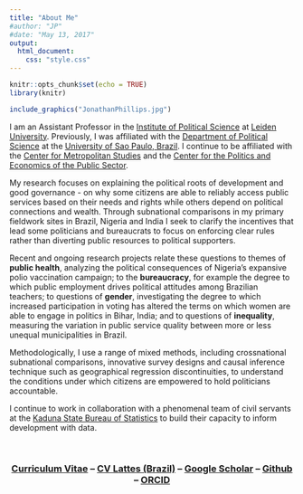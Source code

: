 ```yaml
---
title: "About Me"
#author: "JP"
#date: "May 13, 2017"
output:
  html_document:
    css: "style.css"
---
```


```r
knitr::opts_chunk$set(echo = TRUE)
library(knitr)
```

```r
include_graphics("JonathanPhillips.jpg")
```

I am an Assistant Professor in the [Institute of Political Science](https://www.universiteitleiden.nl/en/social-behavioural-sciences/political-science) at [Leiden University](https://www.universiteitleiden.nl/en/). Previously, I was affiliated with the [Department of Political Science](http://dcp.fflch.usp.br/) at the [University of Sao Paulo, Brazil](https://www5.usp.br/). I continue to be affiliated with the [Center for Metropolitan Studies](https://centrodametropole.fflch.usp.br/en) and the [Center for the Politics and Economics of the Public Sector](http://www.cepesp.io/).

My research focuses on explaining the political roots of development and good governance - on why some citizens are able to reliably access public services based on their needs and rights while others depend on political connections and wealth. Through subnational comparisons in my primary fieldwork sites in Brazil, Nigeria and India I seek to clarify the incentives that lead some politicians and bureaucrats to focus on enforcing clear rules rather than diverting public resources to political supporters. 

Recent and ongoing research projects relate these questions to themes of **public health**, analyzing the political consequences of Nigeria's expansive polio vaccination campaign; to the **bureaucracy**, for example the degree to which public employment drives political attitudes among Brazilian teachers; to questions of **gender**, investigating the degree to which increased participation in voting has altered the terms on which women are able to engage in politics in Bihar, India; and to questions of **inequality**, measuring the variation in public service quality between more or less unequal municipalities in Brazil. 

Methodologically, I use a range of mixed methods, including crossnational subnational comparisons, innovative survey designs and causal inference technique such as geographical regression discontinuities, to understand the conditions under which citizens are empowered to hold politicians accountable.

I continue to work in collaboration with a phenomenal team of civil servants at the [Kaduna State Bureau of Statistics](https://kdbs.ng/) to build their capacity to inform development with data. 

<br>

<center>

### [Curriculum Vitae](cv.pdf) -- [CV Lattes (Brazil)](http://lattes.cnpq.br/4097286915046638) -- [Google Scholar](https://scholar.google.ca/citations?hl=en&user=uHCbWZAAAAAJ&btnA=1&view_op=list_works&gmla=AJsN-F5iqpJZWBa3iYt08hG8wf-_iJuqp_nsY_7UhK2BlWCYvdjUiDyisHVovGGuFdPOfVGNDSk0kemkC5PNA2acF57ChJEg-6o5WperMK5_9Se6JpVzqE8) -- [Github](https://github.com/JonnyPhillips) -- [ORCID](http://www.orcid.org/0000-0002-3073-1045)

</center>
